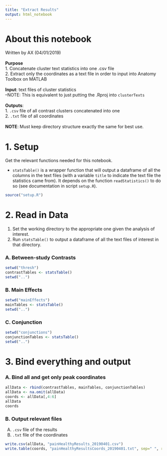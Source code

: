 ```yaml
---
title: "Extract Results"
output: html_notebook
---
```


# About this notebook

Written by AX (04/01/2019) <br><br>
**Purpose**<br>
1. Concatenate cluster text statistics into one .csv file<br>
2. Extract only the coordinates as a text file in order to input into Anatomy Toolbox on MATLAB<br>
<br>
**Input**: text files of cluster statistics<br>
--NOTE: This is equivalent to just putting the .Rproj into `clusterTexts`<br><br>
**Outputs**: <br>
1. `.csv` file of all contrast clusters concatenated into one<br>
2. `.txt` file of all coordinates
<br><br>
**NOTE**: Must keep directory structure exactly the same for best use.

# 1. Setup

Get the relevant functions needed for this notebook.<br>
<ul>
<li> `statsTable()` is a wrapper function that will output a dataframe of all the columns in the text files (with a variable `title` to indicate the text file the statistics came from). It depends on the function `readStatistics()` to do so (see documentation in script `setup.R`).</li>
</ul>

```r
source("setup.R")
```

# 2. Read in Data

<ol type="1">
<li>Set the working directory to the appropriate one given the analysis of interest. </li>
<li>Run `statsTable()` to output a dataframe of all the text files of interest in that directory.
</ol>

### A. Between-study Contrasts

```r
setwd("thresh")
contrastTables <- statsTable()
setwd("..")
```

### B. Main Effects

```r
setwd("mainEffects")
mainTables <- statsTable()
setwd("..")
```

### C. Conjunction

```r
setwd("conjunctions")
conjunctionTables <- statsTable()
setwd("..")
```

# 3. Bind everything and output

### A. Bind all and get only peak coordinates
```r
allData <- rbind(contrastTables, mainTables, conjunctionTables)
allData <- na.omit(allData)
coords <- allData[,4:6]
allData
coords
```

### B. Output relevant files
<ol type="A">
<li>`.csv` file of the results</li>
<li>`.txt` file of the coordinates</li>
</ol>
```r
write.csv(allData, "painHealthyResults_20190401.csv")
write.table(coords, "painHealthyResultsCoords_20190401.txt", sep=" ", row.names=F, col.names=F)
```